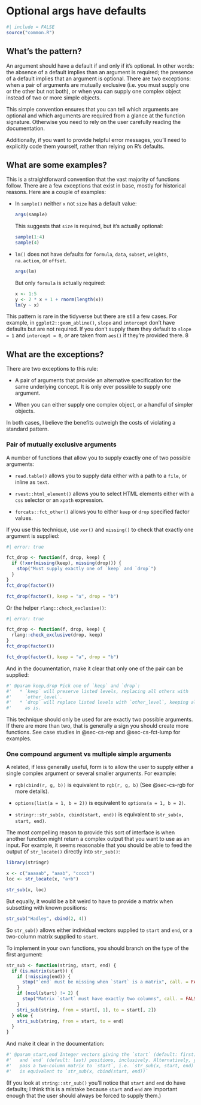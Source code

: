 # Optional args have defaults {#sec-def-required}

```r
#| include = FALSE
source("common.R")
```

## What's the pattern?

An argument should have a default if and only if it's optional.
In other words: the absence of a default implies than an argument is required; the presence of a default implies that an argument is optional.
There are two exceptions: when a pair of arguments are mutually exclusive (i.e. you must supply one or the other but not both), or when you can supply one complex object instead of two or more simple objects.

This simple convention ensures that you can tell which arguments are optional and which arguments are required from a glance at the function signature.
Otherwise you need to rely on the user carefully reading the documentation.

Additionally, if you want to provide helpful error messages, you'll need to explicitly code them yourself, rather than relying on R's defaults.

## What are some examples?

This is a straightforward convention that the vast majority of functions follow.
There are a few exceptions that exist in base, mostly for historical reasons.
Here are a couple of examples:

-   In `sample()` neither `x` not `size` has a default value:

    ```r
    args(sample)
    ```

    This suggests that `size` is required, but it's actually optional:

    ```r
    sample(1:4)
    sample(4)
    ```

-   `lm()` does not have defaults for `formula`, `data`, `subset`, `weights`, `na.action`, or `offset`.

    ```r
    args(lm)
    ```

    But only `formula` is actually required:

    ```r
    x <- 1:5
    y <- 2 * x + 1 + rnorm(length(x))
    lm(y ~ x)
    ```

This pattern is rare in the tidyverse but there are still a few cases.
For example, in `ggplot2::geom_abline()`, `slope` and `intercept` don't have defaults but are not required.
If you don't supply them they default to `slope = 1` and `intercept = 0`, *or* are taken from `aes()` if they're provided there.
8

## What are the exceptions?

There are two exceptions to this rule:

-   A pair of arguments that provide an alternative specification for the same underlying concept.
    It is only ever possible to supply one argument.

-   When you can either supply one complex object, or a handful of simpler objects.

In both cases, I believe the benefits outweigh the costs of violating a standard pattern.

### Pair of mutually exclusive arguments {#sec-args-mutually-exclusive}

<!-- TODO : make this its own chapter. Needs more space to breath -->

A number of functions that allow you to supply exactly one of two possible arguments:

-   `read.table()` allows you to supply data either with a path to a `file`, or inline as `text`.

-   `rvest::html_element()` allows you to select HTML elements either with a `css` selector or an `xpath` expression.

-   `forcats::fct_other()` allows you to either `keep` or `drop` specified factor values.

If you use this technique, use `xor()` and `missing()` to check that exactly one argument is supplied:

```r
#| error: true

fct_drop <- function(f, drop, keep) {
  if (!xor(missing(keep), missing(drop))) {
    stop("Must supply exactly one of `keep` and `drop`")
  }  
}
fct_drop(factor())

fct_drop(factor(), keep = "a", drop = "b")
```

Or the helper `rlang::check_exclusive()`:

```r
#| error: true

fct_drop <- function(f, drop, keep) {
  rlang::check_exclusive(drop, keep)
}
fct_drop(factor())

fct_drop(factor(), keep = "a", drop = "b")
```

And in the documentation, make it clear that only one of the pair can be supplied:

```r
#' @param keep,drop Pick one of `keep` and `drop`:
#'   * `keep` will preserve listed levels, replacing all others with 
#'     `other_level`.
#'   * `drop` will replace listed levels with `other_level`, keeping all
#'     as is.
```

This technique should only be used for are exactly two possible arguments.
If there are more than two, that is generally a sign you should create more functions.
See case studies in @sec-cs-rep and @sec-cs-fct-lump for examples.

### One compound argument vs multiple simple arguments {#sec-args-compound}

A related, if less generally useful, form is to allow the user to supply either a single complex argument or several smaller arguments.
For example:

-   `rgb(cbind(r, g, b))` is equivalent to `rgb(r, g, b)` (See @sec-cs-rgb for more details).

-   `options(list(a = 1, b = 2))` is equivalent to `options(a = 1, b = 2)`.

-   `stringr::str_sub(x, cbind(start, end))` is equivalent to `str_sub(x, start, end)`.

The most compelling reason to provide this sort of interface is when another function might return a complex output that you want to use as an input.
For example, it seems reasonable that you should be able to feed the output of `str_locate()` directly into `str_sub()`:

```r
library(stringr)

x <- c("aaaaab", "aaab", "ccccb")
loc <- str_locate(x, "a+b")

str_sub(x, loc)
```

But equally, it would be a bit weird to have to provide a matrix when subsetting with known positions:

```r
str_sub("Hadley", cbind(2, 4))
```

So `str_sub()` allows either individual vectors supplied to `start` and `end`, or a two-column matrix supplied to `start`.

To implement in your own functions, you should branch on the type of the first argument:

```r
str_sub <- function(string, start, end) {
  if (is.matrix(start)) {
    if (!missing(end)) {
      stop("`end` must be missing when `start` is a matrix", call. = FALSE)
    }
    if (ncol(start) != 2) {
      stop("Matrix `start` must have exactly two columns", call. = FALSE)
    }
    stri_sub(string, from = start[, 1], to = start[, 2])
  } else {
    stri_sub(string, from = start, to = end)
  }
}
```

And make it clear in the documentation:

```r
#' @param start,end Integer vectors giving the `start` (default: first)
#'   and `end` (default: last) positions, inclusively. Alternatively, you
#'   pass a two-column matrix to `start`, i.e. `str_sub(x, start, end)`
#'   is equivalent to `str_sub(x, cbind(start, end))`
```

(If you look at `string::str_sub()` you'll notice that `start` and `end` do have defaults; I think this is a mistake because `start` and `end` are important enough that the user should always be forced to supply them.)
